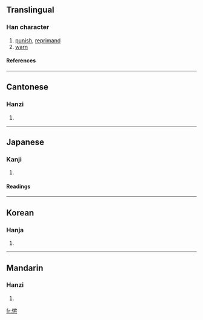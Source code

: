 {{see|惩}}

==Translingual==
===Han character===
{{Han char|rn=61|rad=心|as=15|sn=19|four=2833<sub>4</sub>|canj=竹大心 (HKP), X竹大心 (XHKP)}}
# [[punish]], [[reprimand]]
# [[warn]]
====References====
{{Han ref|kx=0407.440|dkj=11399|dj=0748.290|hdz=42366.060|uh=61F2|ud=25074|bh=C367|bd=50023}}
----
==Cantonese==
===Hanzi===
{{yue-hanzi|jyut=|y=ching4}}
# {{defn|Cantonese}}
----
==Japanese==
===Kanji===
{{ja-kanji|grade=|rs=心15}}
# {{defn|Japanese}} 
====Readings====
{{ja-readings|on=[[ちょう]] (chō)|kun=[[こらす]] (korasu), [[こりる]] (koriru), [[こらしめる]] (korashimeru)}}
----
==Korean==
===Hanja===
{{ko-hanja|hangeul=징|eumhun=|rv=jing|mr=ching|y=cing}}
# {{defn|Korean}}
----
==Mandarin==
===Hanzi===
{{cmn-hanzi|sim=惩|pin=[[chéng]] (cheng2)|wg=ch'eng<sup>2</sup>}}
# {{defn|Mandarin}}

[[fr:懲]]